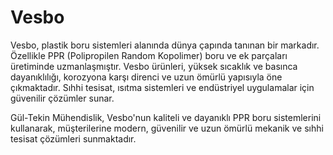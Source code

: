 # Vesbo

Vesbo, plastik boru sistemleri alanında dünya çapında tanınan bir markadır. Özellikle PPR (Polipropilen Random Kopolimer) boru ve ek parçaları üretiminde uzmanlaşmıştır. Vesbo ürünleri, yüksek sıcaklık ve basınca dayanıklılığı, korozyona karşı direnci ve uzun ömürlü yapısıyla öne çıkmaktadır. Sıhhi tesisat, ısıtma sistemleri ve endüstriyel uygulamalar için güvenilir çözümler sunar.

Gül-Tekin Mühendislik, Vesbo'nun kaliteli ve dayanıklı PPR boru sistemlerini kullanarak, müşterilerine modern, güvenilir ve uzun ömürlü mekanik ve sıhhi tesisat çözümleri sunmaktadır.